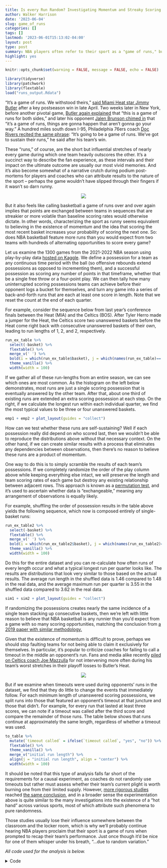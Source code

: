 ```yaml
---
title: Is every Run Random? Investigating Momentum and Streaky Scoring in NBA Basketball
author: Walker Harrison
date: '2023-06-04'
slug: game_of_runs
categories: []
tags: []
lastmod: '2023-06-01T15:13:02-04:00'
layout: post
type: post
summary: NBA players often refer to their sport as a "game of runs," but is there anything to that term beyond describing a simple random process?
highlight: yes
---
```


```r
knitr::opts_chunk$set(warning = FALSE, message = FALSE, echo = FALSE)
```

```r
library(tidyverse)
library(patchwork)
library(flextable)
load("runs_output.Rdata") 
```

"It's a game of runs. We withstood theirs," [said Miami Heat star Jimmy Butler](https://www.sun-sentinel.com/2023/04/25/jimmy-butlers-record-setting-56-points-power-heat-past-bucks-119-114-to-stunning-3-1-series-lead/){target="_blank"} after a key postseason win in late April. Two weeks later in New York, before another pivotal game, [Butler again explained](https://www.yardbarker.com/nba/articles/jimmy_butlers_heat_feel_very_capable_of_ending_knicks_season_early/s1_17149_38799923){target="_blank"} that "this is a game of runs for both sides," and later his opponent [Jalen Brunson chimed in](https://nypost.com/2023/05/10/jalen-brunson-not-sweating-knicks-perilous-game-5-position/){target="_blank"} that "it's a game of runs, things are gonna happen that aren’t gonna go your way." A hundred miles south down I-95, Philadelphia 76ers coach [Doc Rivers recited the same phrase](https://www.inquirer.com/sixers/philadelphia-sixers-boston-celtics-game-4-playoffs-takeways-20230508.html){target="_blank"}: "It’s going to be a game of runs. We’ve got to sustain their runs," he said after his team's win.

These "runs," of course, are the short but influential stretches of nearly every game during which one team heavily outscores the other. It's a succinct way to describe the fan experience, as these intervals and their impact on the ultimate outcome are usually our most vivid memories. And it's also become somewhat of a narrative crutch during podium post-mortems for players and coaches who can attribute results to the nature of the sport -- perhaps the game wouldn't have slipped through their fingers if it wasn't so darn runny.

<center><img src="/img/jimmy.png"/></center>

But it also feels like calling basketball a game of runs over and over again implies that points are exchanged between teams in sequences that are streakier or more volatile than baseline scoring rates would otherwise dictate. In other words, characterizing the sport as runny seems equivalent to believing in the existence of momentum and the idea that scoring the most recent basket increases your probability of scoring the next one. So: does NBA basketball feature more runs than you would expect from two teams with hundreds of alternating opportunities to score every game?

Let us examine the 1300 games from the 2021-2022 NBA season using play-by-play data [hosted on Kaggle](https://www.kaggle.com/datasets/xocelyk/nba-pbp){target="_blank"}. We define a possession for a team as any continuous time period with the ball (so offensive rebounds extend possessions as opposed to incrementing them), and a successful possession as scoring any number of points in that timeframe, whether that be a single free throw or a four-point play. We can then tally how many uninterrupted scoring possessions teams can achieve before their opponent logs a bucket for themselves, and turn any game into a series of back-and-forth runs that are each at least one score in length. Note that we reset the count at the end of each quarter.

For example, consider the sequence below from last year's conference finals between the Heat (MIA) and the Celtics (BOS). After Tyler Herro made a jumper for the Heat, the Celtics score two unanswered baskets before the Heat come right back with consecutive unanswered baskets of their own, leading to run lengths of 1, 2, and 2, respectively.

```r
run_ex_table %>%
  select(-basket) %>%
  flextable() %>%
  merge_v(' ') %>%
  bold(i = which(run_ex_table$basket), j = which(names(run_ex_table)== "play")) %>%
  theme_vanilla() %>%
  width(width = 100)
```

If we gather all of these run-lengths from an entire season, we can see which ones are most common. As the histogram on the left below demonstrates, most runs are just a single scoring possession that is eventually answered by the other team. After that, about one third of existing runs are extended an extra scoring possession at each step. On the right, if we calculate the longest run within each individual quarter, we find the most typical values to be three or four unanswered baskets.

```r
emp1 + emp2 + plot_layout(guides = "collect")
```

How can we test whether these runs are self-sustaining? Well if each possession really did depend on who scored last, then we wouldn’t be able to reproduce the distributions above without that necessary context. On the other hand, if we can create similar results with a process that eliminates any dependencies between observations, then there’s no reason to believe these runs are a product of momentum. 

One way to do this is to simply scramble the results of each team’s possessions. If we completely randomize the order of the play column above while keeping everything else intact, we will preserve the length and team scoring rates of each game but destroy any existing relationship between adjacent rows. This approach is known as a [permutation test](https://en.wikipedia.org/wiki/Permutation_test){target="_blank"}, and it's used to ascertain whether data is "exchangeable," meaning any arrangement of observations is equally likely.

For example, shuffling the order of possession results in the table above yields the following sequence, which now is composed entirely of single-basket runs:

```r
run_ex_table2 %>%
  select(-basket) %>%
  flextable() %>%
  merge_v(' ') %>%
  bold(i = which(run_ex_table2$basket), j = which(names(run_ex_table2)== "play")) %>%
  theme_vanilla() %>%
  width(width = 100)
```

Do this for the entire dataset and you can re-calculate how often runs of every length occur and what a typical longest run per quarter looks like. The results are distributions that look very similar to those based on the actual results. The average run length in the shuffled data is 1.46 compared to 1.48 in the real data, and the average maximum run per quarter is 3.55 in the shuffled data compared to 3.62 in the real data.

```r
sim1 + sim2 + plot_layout(guides = "collect")
```

If randomizing the possessions creates nearly the same incidence of a single team stacking up consecutive baskets, then we're left with little reason to believe that NBA basketball is any runnier than you'd expect from a game with so many scoring opportunities, matching the conclusion from [a 2019 paper with similar methodology.](https://arxiv.org/pdf/1903.08716.pdf){target="_blank"}

Given that the existence of momentum is difficult to prove, perhaps we should stop faulting teams for not being able to claim it exclusively for themselves. In particular, it's popular to criticize coaches for failing to call a timeout in the middle an opponent's run. Fans and media alike recently [piled on Celtics coach Joe Mazzulla](https://nesn.com/2023/05/how-celtics-joe-mazzulla-defended-timeout-usage-in-game-1/){target="_blank"} for not intervening more often during his team's worst stretches in their playoff losses to Butler's Heat.

<center><img src="/img/mazz.png"/></center>

But if we examine when timeouts were used during opponents' runs in the dataset, we find that they do little to change the events that immediately follow. For each minimum length of unanswered scoring possessions, we split runs into those that featured an opponent's timeout at that juncture and those that didn't. For example, for every run that lasted at least three scores, we can note if a timeout was called after the third score and compare the remainder of those runs. The table below shows that runs continue at approximately the same length, regardless of whether a timeout was used.

```r
to_table %>%
  mutate(`timeout called` = ifelse(`timeout called`, "yes", "no")) %>%
  flextable() %>%
  theme_vanilla() %>% 
  merge_v("initial run length") %>%
  align(j = "initial run length", align = "center") %>%
  width(width = 100)
```

It should be noted that this type of analysis falls far short of the requirements for a causal experiment, as coaches do not randomly use timeouts but rather must assess whether their team's current plight is worth burning one from their limited supply. However, [more rigorous studies](https://bagrow.com/pdf/NBA_timeoutFactors_2012_preprint.pdf){target="_blank"} reached [the same conclusion](https://arxiv.org/abs/2011.11691){target="_blank"}, and in a broader sense the experimentation above is quite similar to the many investigations into the existence of a "hot hand" across various sports, most of which attribute such phenomena to pure randomness.

Those studies usually lose their influence somewhere between the classroom and the locker room, which is why we'll probably continue hearing NBA players proclaim that their sport is a game of runs when prompted to recap their team's performance. Just once though it'd be nice for one of them whisper under his breath, "...due to random variation." 

<i>All code used for the analysis is below.</i>

<details>
<summary>Code</summary>
```r
library(tidyverse)
library(lubridate)
library(patchwork)

getmode <- function(x) {
  uniqx <- unique(x)
  uniqx[which.max(tabulate(match(x, uniqx)))]
}

# unzipped from https://www.kaggle.com/datasets/xocelyk/nba-pbp
pbp_raw <- read_csv("/Users/walkerharrison/Downloads/all_games.csv")

# turning play-by-play data into possessions
pbp <- pbp_raw %>%
  mutate(date = as_date(Date, format = "%m/%d/%Y")) %>%
  mutate(month = month(date),
         day = day(date),
         year = year(date)) %>%
  # drill down to single NBA season
  filter((year == 2021 & month >= 9) | (year == 2022 & month <=8)) %>% 
  # convert game clock display to seconds remaining
  mutate(qtr_seconds_remaining = lubridate::hour(Time)*60 + lubridate::minute(Time)) %>%
  filter(is.na(AwayEvent) | is.na(HomeEvent)) %>%
  # remove non-action events
  filter(!str_detect(coalesce(AwayEvent, HomeEvent, ""), "enters the game")) %>%
  filter(!str_detect(coalesce(AwayEvent, HomeEvent, ""), "Instant Replay")) %>%
  filter(!str_detect(coalesce(AwayEvent, HomeEvent, ""), "kicked ball")) %>%
  # note upcoming timeouts before removing them
  mutate(home_timeout_after = str_detect(coalesce(lead(HomeEvent), ""), "timeout"),
         away_timeout_after = str_detect(coalesce(lead(AwayEvent), ""), "timeout")) %>%
  filter(!str_detect(coalesce(AwayEvent, HomeEvent, ""), "timeout")) %>%
  # data formatted so that events attributed to possessing team
  mutate(possession = ifelse(!is.na(AwayEvent), AwayName, HomeName)) %>% 
  group_by(GameID, Possession) %>%
  # strips out occasional odd possession changes (loose balls?)
  mutate(possession = getmode(possession)) %>%
  group_by(GameID) %>%
  # trick for assigning key column to clusters of data
  mutate(possession_id = 1 + cumsum(possession != lag(possession, default = first(possession)))) %>%
  group_by(date, game = GameID, period = Period, home = HomeName, away = AwayName, possession_id, possession) %>%
  # summary info for each possessions
  summarize(start = min(qtr_seconds_remaining),
            end = max(qtr_seconds_remaining),
            end_home_score = max(HomeScore),
            end_away_score = max(AwayScore),
            # mark timeout if following end of possession
            home_timeout_after = last(home_timeout_after) == 1,
            away_timeout_after = last(away_timeout_after) == 1,
            last_event = last(coalesce(AwayEvent, HomeEvent))) %>%
  group_by(game) %>%
  # keep track of score
  mutate(score = ifelse(possession == home, end_home_score > lag(end_home_score, default = 0), 
                        end_away_score > lag(end_away_score, default = 0)),
         last_score = ifelse(score, possession, NA)) %>% 
  # keep track of who scored last
  fill(last_score, .direction = "down") %>% 
  mutate(last_score = lag(last_score)) %>%
  ungroup() %>%
  # team identities required for matchup modeling
  mutate(home_poss = possession == home, 
         offense = ifelse(home_poss, home, away),
         defense = ifelse(home_poss, away, home),
         # treat every quarter as a distinct game
         gp = paste0(game, period))

rm(pbp_raw)


# mapping possessions to runs
runs <- pbp %>%
  # once for games
  group_by(game, score) %>%
  # trick for assigning key column to clusters of data
  mutate(run_id = 1 + cumsum(offense != lag(offense, default = first(offense)))) %>%
  # once for game-periods
  group_by(gp, score) %>%
  # trick for assigning key column to clusters of data
  mutate(run_id_gp = 1 + cumsum(offense != lag(offense, default = first(offense)))) %>%
  ungroup()

# aggregate possession info over runs (game)
runs_agg <- runs %>%
  group_by(game, score, offense, defense, home_poss, run_id) %>%
  summarize(length = n(),
            # determine when first (if any) opponent timeout was used during run
            timeout = min(c(Inf, which(ifelse(home_poss, away_timeout_after, home_timeout_after)))),
            start_period = min(period),
            # determine if run spans across multiple quarters
            period_change = min(c(Inf, which(lead(period) != period)))) %>%
  ungroup()

# aggregate possession info over runs (game-period)
runs_agg_gp <- runs %>%
  group_by(gp, score, offense, defense, home_poss, run_id_gp) %>%
  summarize(length = n(),
            # determine when first (if any) opponent timeout was used during run
            timeout = min(c(Inf, which(ifelse(home_poss, away_timeout_after, home_timeout_after)))),
            start_period = min(period),
            # determine if run spans across multiple quarters
            period_change = min(c(Inf, which(lead(period) != period)))) %>%
  ungroup()

# example of run calculation
run_ex_table <- runs %>%
  filter(gp == "202205170MIA2") %>%
  left_join(runs_agg_gp %>% filter(score)) %>% 
  mutate(run_id = run_id_gp) %>%
  filter((run_id %in% 14:16 & score) | (run_id %in% 11:12 & !score)) %>%
  # get rid of non-scoring ids and fill down
  mutate(run_id = ifelse(score, run_id, NA)) %>%
  fill(run_id, .direction = "down") %>%
  fill(run_id, .direction = "up") %>%
  transmute(run_id, offense, defense, 
            time = paste0(floor(end/60), ":", str_pad(end%%60, 2, pad = "0")), 
            play = last_event, 
            basket = score,
            score = paste0(end_home_score, "-", end_away_score)) %>%
  slice(1:7) %>%
  # create an invisible runid for printing purposes
  mutate(run_id2 = as.numeric(as.factor(run_id))) %>% 
  rowwise() %>% 
  mutate(run_id_inviz = paste0(rep(" ", run_id2), collapse = "")) %>%
  ungroup() %>%
  select(-run_id, -run_id2) %>%
  select(' ' = run_id_inviz, everything())

# shuffling up that example
set.seed(0)

# gross, hard-coded but whatever
run_ex_table2 <- run_ex_table %>%
  select(- ` `, basket) %>%
  group_by(offense) %>%
  mutate(play = sample(play)) %>%
  ungroup() %>%
  mutate(basket = str_detect(play, "make"),
         pts = 2 + str_detect(play, "3-pt")) %>%
  mutate(oscore = 41 + cumsum(basket*(offense == "MIA")*pts),
         dscore = 51 + cumsum(basket*(offense == "BOS")*pts)) %>%
  mutate(score = paste0(oscore, "-", dscore)) %>%
  mutate(run_id = c(1, 2, 3, 4, 4, 4, 5)) %>%
  # create an invisible runid for printing purposes
  mutate(run_id2 = as.numeric(as.factor(run_id))) %>% 
  rowwise() %>% 
  mutate(run_id_inviz = paste0(rep(" ", run_id2), collapse = "")) %>%
  rename(' ' = run_id_inviz) %>%
  ungroup() %>%
  select(names(run_ex_table))

runs_agg_score <- runs_agg %>% filter(score)
runs_agg_score_gp <- runs_agg_gp %>% filter(score)

# empirical distributions of runs and max runs per game-period
emp1 <- runs_agg_score_gp %>%
  ggplot(aes(length)) +
  geom_bar(width = 1, col = "black", fill = "#F8766D") +
  scale_x_continuous(breaks = 1:max(runs_agg_score$length)) +
  theme_bw() +
  labs(x = "run length")

emp2 <- runs_agg_score_gp %>%
  group_by(gp) %>%
  summarize(max_run = max(length)) %>%
  ggplot(aes(max_run)) +
  geom_bar(width = 1, col = "black", fill = "#F8766D") +
  scale_x_continuous(breaks = 1:max(runs_agg_score$length)) +
  theme_bw() +
  labs(x = "maximum run length per quarter")

emp1 + emp2

# models for doing this parametrically
# # models of various complexity
# mod1 <- glm(score ~ 1, family = binomial(), data = pbp)
# mod2 <- glm(score ~ home_poss + offense + defense, family = binomial(), data = pbp)
# mod3 <- glm(score ~ home_poss + offense + defense + I(last_score == possession), family = binomial(), data = pbp)
# 
# # overwriting results with simulation using those rates
# pbp_sim <- pbp %>% 
#   mutate(fitted = predict(mod2, type = "response"),
#          score = as.logical(rbinom(nrow(.), 1, fitted)))

# randomize possession result
pbp_sim <- pbp %>% 
  group_by(gp, possession) %>%
  mutate(score = sample(score))

# turning simulated possessions into runs
runs_sim <- pbp_sim %>%
  filter(score) %>%
  group_by(gp) %>%
  # trick for assigning key column to clusters of data
  mutate(run_id = 1 + cumsum(offense != lag(offense, default = first(offense)))) %>%
  group_by(gp, offense, defense, home_poss, run_id) %>%
  # aggregate info over runs
  summarize(length = n())

combo <- bind_rows(runs_agg_score_gp %>% mutate(type = "observed"),
                   runs_sim %>% mutate(type = "shuffled"))

# simulated distributions of runs and max runs per game
sim1 <- combo %>%
  ggplot(aes(length)) +
  geom_bar(width = 0.8, col = "black", aes(fill = type), position = "dodge") +
  scale_x_continuous(breaks = 1:max(combo$length)) +
  theme_bw() +
  labs(x = "run length")

sim2 <- combo %>%
  group_by(gp, type) %>%
  summarize(max_run = max(length)) %>%
  ggplot(aes(max_run)) +
  geom_bar(width = 0.8, col = "black", aes(fill = type), position = "dodge") +
  scale_x_continuous(breaks = 1:max(combo$length)) +
  theme_bw() +
  labs(x = "maximum run length per quarter")

sim1 + sim2 + plot_layout(guides = "collect")

# minimum length runs after which to call a timeout
to_times <- 1:10

# iterating over all possibilities
to_effect <- map(to_times, ~{
  to_time <- .x
  
  runs_agg_score %>% 
    # runs must be at least that long and not have a time out yet
    filter(length >= to_time, 
           # and not have a time out yet
           timeout >= to_time, 
           # and not be in 4th quarter or OT (different TO usage)
           start_period < 4) %>%
    # calculate length after the (potential) timeout
    mutate(length2 = length - to_time) %>% 
    group_by(timeout = timeout == to_time) %>% 
    # calulate average remaining length
    summarize(n = n(),
              avg_remaining_run = mean(length2)) %>%
    mutate(to_time = to_time)
  
}) %>%
  bind_rows()

# summary table of TOs
to_table <- to_effect %>%
  filter(to_time < 7) %>%
  transmute(`initial run length` = to_time,
            `timeout called` = timeout,
            n,
            `average remaining run` = round(avg_remaining_run, 2)) 

save(emp1, emp2, sim1, sim2, run_ex_table, run_ex_table2, to_table, file = "runs_output.Rdata")
```
</details>
